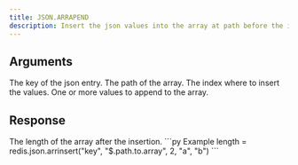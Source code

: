 ```yaml
---
title: JSON.ARRAPEND
description: Insert the json values into the array at path before the index (shifts to the right).
---
```


## Arguments

<ParamField body="key" type="str" required>
    The key of the json entry.
</ParamField>
<ParamField body="path" type="str" default="$">
    The path of the array.
</ParamField>

<ParamField body="index" type="int" required>
   The index where to insert the values.
</ParamField>

<ParamField body="values" type="...TValue[]" required>
    One or more values to append to the array.
</ParamField>


## Response

<ResponseField type="int" required>
  The length of the array after the insertion.
</ResponseField>

<RequestExample>
```py Example
length = redis.json.arrinsert("key", "$.path.to.array", 2, "a", "b")
```
</RequestExample>
